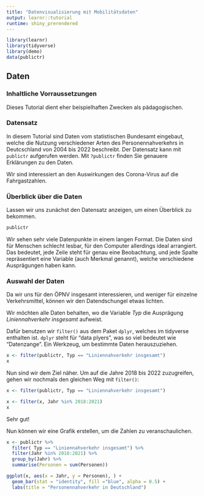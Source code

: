 ```yaml
---
title: "Datenvisualisierung mit Mobilitätsdaten"
output: learnr::tutorial
runtime: shiny_prerendered
---
```


```r
library(learnr)
library(tidyverse)
library(demo)
data(publictr)
```

## Daten

### Inhaltliche Vorraussetzungen
Dieses Tutorial dient eher beispielhaften Zwecken als pädagogischen. 

### Datensatz
In diesem Tutorial sind Daten vom statistischen Bundesamt eingebaut, welche die Nutzung verschiedener Arten des Personennahverkehrs in Deutcschland von 2004 bis 2022 beschreibt. Der Datensatz kann mit
`publictr` aufgerufen werden. Mit `?publictr` finden Sie genauere Erklärungen zu den Daten.

Wir sind interessiert an den Auswirkungen des Corona-Virus auf die Fahrgastzahlen.

### Überblick über die Daten
Lassen wir uns zunächst den Datensatz anzeigen, um einen Überblick zu bekommen. 

```r
publictr

```
Wir sehen sehr viele Datenpunkte in einem langen Format. Die Daten sind für Menschen schlecht lesbar, für den Computer allerdings ideal arrangiert. Das bedeutet, jede Zeile steht für genau eine Beobachtung, und jede Spalte repräsentiert eine Variable (auch Merkmal genannt), welche verschiedene Ausprägungen haben kann.


### Auswahl der Daten
Da wir uns für den ÖPNV insgesamt interessieren, und weniger für einzelne Verkehrsmittel, können wir den Datendschungel etwas lichten. 

Wir möchten alle Daten behalten, wo die Variable *Typ* die Ausprägung *Liniennahverkehr insgesamt* aufweist.

Dafür benutzen wir `filter()` aus dem Paket `dplyr`, welches im tidyverse enthalten ist.
`dplyr` steht für "data plyers", was so viel bedeutet wie "Datenzange". Ein Werkzeug, um bestimmte Daten herauszuziehen.

```r
x <- filter(publictr, Typ == "Liniennahverkehr insgesamt")
x
```
Nun sind wir dem Ziel näher. Um auf die Jahre 2018 bis 2022 zuzugreifen, gehen wir nochmals den gleichen Weg mit `filter()`:

```r
x <- filter(publictr, Typ == "Liniennahverkehr insgesamt")
```

```r
x <- filter(x, Jahr %in% 2018:2021)
x
```
Sehr gut! 

Nun können wir eine Grafik erstellen, um die Zahlen zu veranschaulichen.
```r
x <- publictr %>%
  filter( Typ == "Liniennahverkehr insgesamt") %>%
  filter(Jahr %in% 2018:2021) %>%
  group_by(Jahr) %>%
  summarise(Personen = sum(Personen))

```

```r
ggplot(x, aes(x = Jahr, y = Personen), ) +
  geom_bar(stat = "identity", fill ="blue", alpha = 0.5) +
  labs(title = "Personennahverkehr in Deutschland")

```

